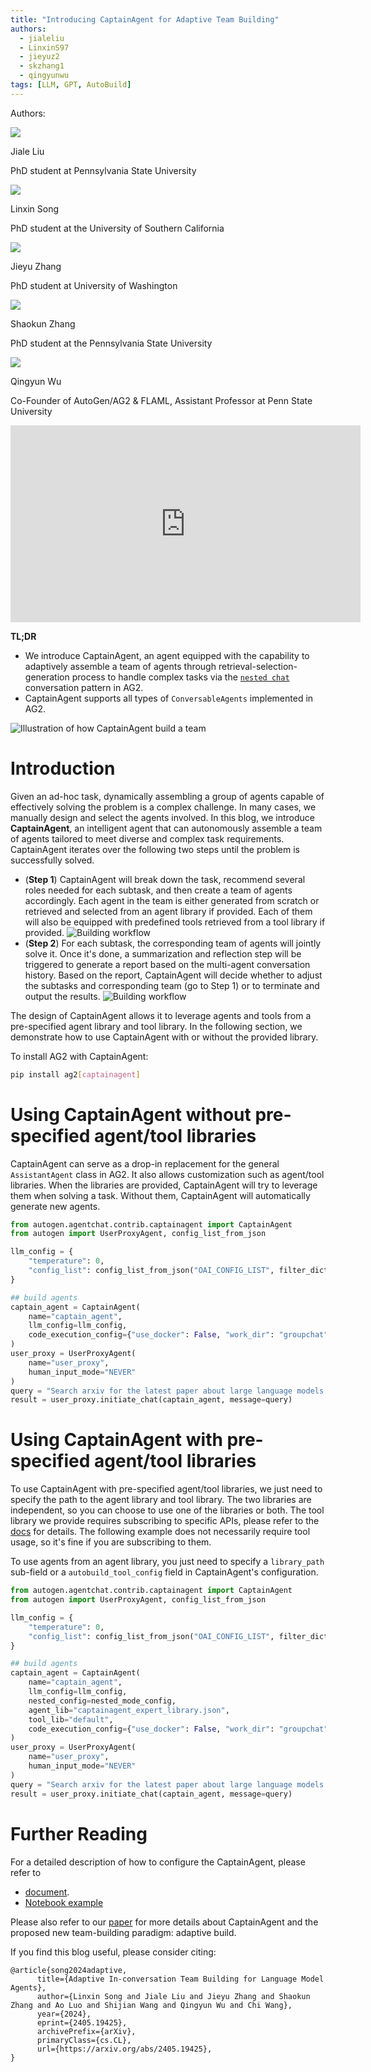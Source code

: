 ```yaml
---
title: "Introducing CaptainAgent for Adaptive Team Building"
authors:
  - jialeliu
  - LinxinS97
  - jieyuz2
  - skzhang1
  - qingyunwu
tags: [LLM, GPT, AutoBuild]
---
```

<div class="blog-authors">
    <p class="authors">Authors:</p>
    <CardGroup cols={2}>
        <Card href="https://github.com/leoljl">
            <div class="col card">
            <div class="img-placeholder">
                <img noZoom src="https://github.com/leoljl.png" />
            </div>
            <div>
                <p class="name">Jiale Liu</p>
                <p>PhD student at Pennsylvania State University</p>
            </div>
        </div>
        </Card>
        <Card href="https://github.com/LinxinS97">
            <div class="col card">
            <div class="img-placeholder">
                <img noZoom src="https://github.com/LinxinS97.png" />
            </div>
            <div>
                <p class="name">Linxin Song</p>
                <p>PhD student at the University of Southern California</p>
            </div>
        </div>
        </Card>
        <Card href="https://github.com/jieyuz2">
            <div class="col card">
            <div class="img-placeholder">
                <img noZoom src="https://github.com/jieyuz2.png" />
            </div>
            <div>
                <p class="name">Jieyu Zhang</p>
                <p>PhD student at University of Washington</p>
            </div>
        </div>
        </Card>
        <Card href="https://github.com/skzhang1">
            <div class="col card">
            <div class="img-placeholder">
                <img noZoom src="https://github.com/skzhang1.png" />
            </div>
            <div>
                <p class="name">Shaokun Zhang</p>
                <p>PhD student at the Pennsylvania State University</p>
            </div>
        </div>
        </Card>
        <Card href="https://github.com/qingyun-wu">
            <div class="col card">
            <div class="img-placeholder">
                <img noZoom src="https://github.com/qingyun-wu.png" />
            </div>
            <div>
                <p class="name">Qingyun Wu</p>
                <p>Co-Founder of AutoGen/AG2 & FLAML, Assistant Professor at Penn State University</p>
            </div>
        </div>
        </Card>
    </CardGroup>
</div>

<iframe width="560" height="315" src="https://www.youtube.com/embed/laGZmQUolBY?si=oU9FSfWPGCTbJ1Y_" title="YouTube video player" frameborder="0" allow="accelerometer; autoplay; clipboard-write; encrypted-media; gyroscope; picture-in-picture; web-share" referrerpolicy="strict-origin-when-cross-origin" allowfullscreen></iframe>

**TL;DR**
- We introduce CaptainAgent, an agent equipped with the capability to adaptively assemble a team of agents through retrieval-selection-generation process to handle complex tasks via the [`nested chat`](https://docs.ag2.ai/docs/tutorial/conversation-patterns#nested-chats) conversation pattern in AG2.
- CaptainAgent supports all types of `ConversableAgents` implemented in AG2.

![Illustration of how CaptainAgent build a team](img/overall.webp)

# Introduction

Given an ad-hoc task, dynamically assembling a group of agents capable of effectively solving the problem is a complex challenge. In many cases, we manually design and select the agents involved. In this blog, we introduce **CaptainAgent**, an intelligent agent that can autonomously assemble a team of agents tailored to meet diverse and complex task requirements.
CaptainAgent iterates over the following two steps until the problem is successfully solved.
- (**Step 1**) CaptainAgent will break down the task, recommend several roles needed for each subtask, and then create a team of agents accordingly. Each agent in the team is either generated from scratch or retrieved and selected from an agent library if provided. Each of them will also be equipped with predefined tools retrieved from a tool library if provided.
![Building workflow](img/build.webp)
- (**Step 2**) For each subtask, the corresponding team of agents will jointly solve it. Once it's done, a summarization and reflection step will be triggered to generate a report based on the multi-agent conversation history. Based on the report, CaptainAgent will decide whether to adjust the subtasks and corresponding team (go to Step 1) or to terminate and output the results.
![Building workflow](img/chat.webp)

The design of CaptainAgent allows it to leverage agents and tools from a pre-specified agent library and tool library. In the following section, we demonstrate how to use CaptainAgent with or without the provided library.

To install AG2 with CaptainAgent:

```bash
pip install ag2[captainagent]
```

# Using CaptainAgent without pre-specified agent/tool libraries
CaptainAgent can serve as a drop-in replacement for the general `AssistantAgent` class in AG2. It also allows customization such as agent/tool libraries. When the libraries are provided, CaptainAgent will try to leverage them when solving a task.
Without them, CaptainAgent will automatically generate new agents.

```python
from autogen.agentchat.contrib.captainagent import CaptainAgent
from autogen import UserProxyAgent, config_list_from_json

llm_config = {
    "temperature": 0,
    "config_list": config_list_from_json("OAI_CONFIG_LIST", filter_dict={"model": ["gpt-4o"]}),
}

## build agents
captain_agent = CaptainAgent(
    name="captain_agent",
    llm_config=llm_config,
    code_execution_config={"use_docker": False, "work_dir": "groupchat"},
)
user_proxy = UserProxyAgent(
    name="user_proxy",
    human_input_mode="NEVER"
)
query = "Search arxiv for the latest paper about large language models and discuss its potential application in software engineering."
result = user_proxy.initiate_chat(captain_agent, message=query)
```

# Using CaptainAgent with pre-specified agent/tool libraries
To use CaptainAgent with pre-specified agent/tool libraries, we just need to specify the path to the agent library and tool library. The two libraries are independent, so you can choose to use one of the libraries or both.
The tool library we provide requires subscribing to specific APIs, please refer to the [docs](https://docs.ag2.ai/docs/topics/captainagent/tool_library) for details. The following example does not necessarily require tool usage, so it's fine if you are subscribing to them.

To use agents from an agent library, you just need to specify a `library_path` sub-field or a `autobuild_tool_config` field in CaptainAgent's configuration.

```python
from autogen.agentchat.contrib.captainagent import CaptainAgent
from autogen import UserProxyAgent, config_list_from_json

llm_config = {
    "temperature": 0,
    "config_list": config_list_from_json("OAI_CONFIG_LIST", filter_dict={"model": ["gpt-4o"]}),
}

## build agents
captain_agent = CaptainAgent(
    name="captain_agent",
    llm_config=llm_config,
    nested_config=nested_mode_config,
    agent_lib="captainagent_expert_library.json",
    tool_lib="default",
    code_execution_config={"use_docker": False, "work_dir": "groupchat"},
)
user_proxy = UserProxyAgent(
    name="user_proxy",
    human_input_mode="NEVER"
)
query = "Search arxiv for the latest paper about large language models and discuss its potential application in software engineering."
result = user_proxy.initiate_chat(captain_agent, message=query)
```

# Further Reading
For a detailed description of how to configure the CaptainAgent, please refer to
- [document](https://docs.ag2.ai/docs/topics/captainagent/agent_library).
- [Notebook example](https://docs.ag2.ai/notebooks/agentchat_captainagent/)

Please also refer to our [paper](https://arxiv.org/pdf/2405.19425) for more details about CaptainAgent and the proposed new team-building paradigm: adaptive build.



If you find this blog useful, please consider citing:
```
@article{song2024adaptive,
      title={Adaptive In-conversation Team Building for Language Model Agents},
      author={Linxin Song and Jiale Liu and Jieyu Zhang and Shaokun Zhang and Ao Luo and Shijian Wang and Qingyun Wu and Chi Wang},
      year={2024},
      eprint={2405.19425},
      archivePrefix={arXiv},
      primaryClass={cs.CL},
      url={https://arxiv.org/abs/2405.19425},
}
```
